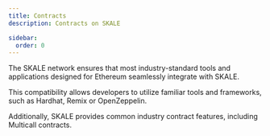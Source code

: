 ```yaml
---
title: Contracts
description: Contracts on SKALE

sidebar:
  order: 0
---
```



The SKALE network ensures that most industry-standard tools and applications designed for Ethereum seamlessly integrate with SKALE. 

This compatibility allows developers to utilize familiar tools and frameworks, such as Hardhat, Remix or OpenZeppelin.

Additionally, SKALE provides common industry contract features, including Multicall contracts.

<CardGrid>
	<LinkCard
		title="Hardhat"
		href="/builders/tools/contracts/hardhat"
		description="Contract development environment for EVM blockchains"
	/>
	<LinkCard
		title="Remix"
		href="/builders/tools/contracts/remix"
		description=""
	/>
	<LinkCard
		title="Openzeppelin"
		href="/builders/tools/contracts/openzeppelin"
		description=""
	/>
	<LinkCard
		title="Multicall"
		href="/builders/tools/contracts/multicall"
		description="Multicall smart contract deployed on SKALE Chains"
	/>
</CardGrid>
